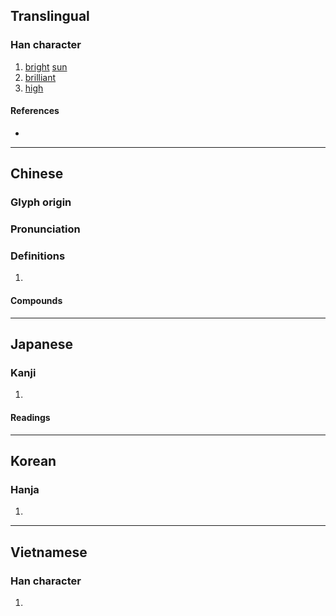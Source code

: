 {{character info/new}}
{{also|杳|果}}
==Translingual==

===Han character===
{{Han char|rn=75|rad=木|as=04|sn=8|four=60904|canj=AD|ids=⿱日木}}

# [[bright]] [[sun]]
# [[brilliant]]
# [[high]]

====References====
* {{Han ref|kx=0513.130|dkj=14500|dj=0901.010|hdz=21169.020|uh=6772|ud=26482|bh=AA58|bd=43608}}

----

==Chinese==
{{zh-forms}}

===Glyph origin===
{{Han etym}}

===Pronunciation===
{{zh-pron
|m=gǎo
|c=gou2
|mc=y
|oc=y
|cat=
}}

===Definitions===
{{zh-hanzi}}

# {{rfdef|zh}}

====Compounds====
{{zh-der|杲杲}}

----

==Japanese==

===Kanji===
{{ja-kanji|grade=|rs=木04}}

# {{defn|lang=ja|sort=木04}}

====Readings====
{{ja-readings
|goon=こう<かう
|kanon=こう<かう
|kun=あき-らか, たか-い
}}

----

==Korean==

===Hanja===
{{ko-hanja|hangeul=고|eumhun=|rv=go|mr=ko|y=ko}}

# {{defn|lang=ko|sort=木04}}

----

==Vietnamese==

===Han character===
{{vi-readings|rs=木04|hanviet=[[kiểu]], [[cảo]]}}

# {{defn|lang=vi|sort=木04}}

{{cln|vi|Han tu}}